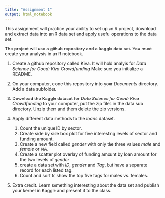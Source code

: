 ```yaml
---
title: "Assignment 1"
output: html_notebook
---
```


This assignment will practice your ability to set up an R project, download and extract data into an R data set and apply useful operations to the data set.  

The project will use a github repository and a kaggle data set.  You must create your analysis in an R notebook.

1. Create a github repository called Kiva.  It will hold analyis for *Data Science for Good: Kiva Crowdfunding* 
Make sure you initialize a README.

2. On your computer, clone this repository into your *Documents* directory. Add a data subfolder.

3. Download the Kaggle dataset for *Data Science for Good: Kiva Crowdfunding* to your computer, put the zip files in the
data sub directory.  Unzip them and them delete the zip versions.

4. Apply different data methods to the *loans* dataset.  
    1. Count the unique ID by sector.  
    2. Create side by side box plot for five interesting levels of sector and funding amount.
    3. Create a new field called *gender* with only the three values *male* and *female* or NA.
    4. Create a scatter plot overlay of funding amount by loan amount for the two levels of *gender*
    5. create a data set with *ID*, *gender* and *Tag*, but have a separate record for each listed tag.
    6. Count and sort to show the top five tags for males vs. females.
    
5. Extra credit.  Learn something interesting about the data set and publish your kernel in Kaggle and present it to the class.
     
  
